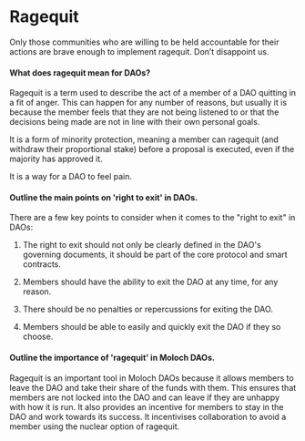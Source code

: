 
# Ragequit

<Callout emoji="👺">
  Only those communities who are willing to be held accountable for their actions are brave enough to implement ragequit.  Don’t disappoint us.
</Callout>

#### What does ragequit mean for DAOs?

Ragequit is a term used to describe the act of a member of a DAO quitting in a fit of anger. This can happen for any number of reasons, but usually it is because the member feels that they are not being listened to or that the decisions being made are not in line with their own personal goals.

It is a form of minority protection, meaning a member can ragequit (and withdraw their proportional stake) before a proposal is executed, even if the majority has approved it.

It is a way for a DAO to feel pain.


#### Outline the main points on 'right to exit' in DAOs.

There are a few key points to consider when it comes to the "right to exit" in DAOs:

1. The right to exit should not only be clearly defined in the DAO's governing documents, it should be part of the core protocol and smart contracts.

2. Members should have the ability to exit the DAO at any time, for any reason.

3. There should be no penalties or repercussions for exiting the DAO.

4. Members should be able to easily and quickly exit the DAO if they so choose.

#### Outline the importance of 'ragequit' in Moloch DAOs.

Ragequit is an important tool in Moloch DAOs because it allows members to leave the DAO and take their share of the funds with them. This ensures that members are not locked into the DAO and can leave if they are unhappy with how it is run. It also provides an incentive for members to stay in the DAO and work towards its success. It incentivises collaboration to avoid a member using the nuclear option of ragequit.
